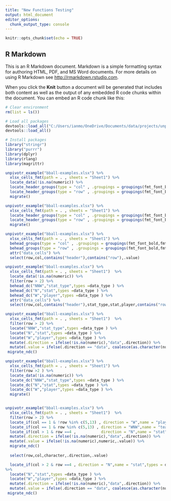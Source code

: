 ```yaml
---
title: "New Functions Testing"
output: html_document
editor_options: 
  chunk_output_type: console
---
```


```r
knitr::opts_chunk$set(echo = TRUE)
```

## R Markdown

This is an R Markdown document. Markdown is a simple formatting syntax for authoring HTML, PDF, and MS Word documents. For more details on using R Markdown see <http://rmarkdown.rstudio.com>.

When you click the **Knit** button a document will be generated that includes both content as well as the output of any embedded R code chunks within the document. You can embed an R code chunk like this:

```r
# Clear environment 
rm(list = ls())

# Load all packages 
devtools::load_all("C:/Users/ianmo/OneDrive/Documents/data/projects/unpivotr-dev/tidyxl")
devtools::load_all()

# Install packages
library("stringr")
library("purrr")
library(dplyr)
library(rlang)
library(magrittr)
```


```r
unpivotr_example("bball-examples.xlsx") %>%
  xlsx_cells_fmt(path = . , sheets = "Sheet1") %>% 
  locate_data(!is.na(numeric)) %>% 
  locate_header_groups(type = "col" , .groupings = groupings(fmt_font_bold,fmt_alignment_indent)) %>%
  locate_header_groups(type = "row" , .groupings = groupings(fmt_font_bold,fmt_alignment_indent)) %>%   
  migrate() 

unpivotr_example("bball-examples.xlsx") %>%
  xlsx_cells_fmt(path = . , sheets = "Sheet1") %>% 
  locate_header_groups(type = "col" , .groupings = groupings(fmt_font_bold,fmt_alignment_indent)) %>% 
  locate_header_groups(type = "row" , .groupings = groupings(fmt_font_bold,fmt_alignment_indent)) %>% 
  migrate() 

unpivotr_example("bball-examples.xlsx") %>%
  xlsx_cells_fmt(path = . , sheets = "Sheet1") %>% 
  behead_groups(type = "col" , .groupings = groupings(fmt_font_bold,fmt_alignment_indent)) %>% 
  behead_groups(type = "row" , .groupings = groupings(fmt_font_bold,fmt_alignment_indent)) %>% 
  attr("data_cells") %>% 
  select(row,col,contains("header"),contains("row"),.value) 

unpivotr_example("bball-examples.xlsx") %>%
  xlsx_cells_fmt(path = . , sheets = "Sheet1")  %>%
  locate_data(!is.na(numeric)) %>% 
  filter(row > 2) %>% 
  behead_dc("NNW","stat_type",types =data_type ) %>% 
  behead_dc("N","stat",types =data_type ) %>% 
  behead_dc("W","player",types =data_type ) %>% 
  attr("data_cells") %>% 
  select(row,col,contains("header"),stat_type,stat,player,contains("row"))

unpivotr_example("bball-examples.xlsx") %>%
  xlsx_cells_fmt(path = . , sheets = "Sheet1")  %>%
  filter(row > 2) %>% 
  locate("NNW","stat_type",types =data_type ) %>%
  locate("N","stat",types =data_type ) %>% 
  locate("W","player",types =data_type ) %>% 
  mutate(.direction = ifelse(!is.na(numeric),"data",.direction)) %>% 
  mutate(.value = ifelse(.direction == "data", coalesce(as.character(numeric),as.character(character)),.value)) %>% 
 migrate_ndc()

unpivotr_example("bball-examples.xlsx") %>%
  xlsx_cells_fmt(path = . , sheets = "Sheet1") %>% 
  filter(row >2 ) %>%
  locate_data(!is.na(numeric)) %>% 
  locate_dc("NNW","stat_type",types =data_type ) %>%
  locate_dc("N","stat",types =data_type ) %>%  
  locate_dc("W","player",types =data_type ) %>% 
  migrate() 


unpivotr_example("bball-examples.xlsx") %>%
  xlsx_cells_fmt(path = . , sheets = "Sheet1")  %>% 
  filter(row > 2) %>% 
  locate_if(col == 1 & !row %in% c(5,13) , direction = "W",name = "player",types = data_type ) %>% 
  locate_if(col == 1 & row %in% c(5,13) , direction = "WNW",name = "team",types = data_type ) %>% 
  locate_if(col > 1 & row ==4 ,           direction = "N",name = "stat"  ,types = data_type ) %>%  
  mutate(.direction = ifelse(!is.na(numeric),"data",.direction)) %>% 
  mutate(.value = ifelse(!is.na(numeric),numeric,.value)) %>% 
  migrate_ndc()
  
  select(row,col,character,.direction,.value)

  locate_if(col > 2 & row ==4 , direction = "N",name = "stat",types = data_type ) %>%
%>%
  locate("N","stat",types =data_type ) %>% 
  locate("W","player",types =data_type ) %>% 
  mutate(.direction = ifelse(!is.na(numeric),"data",.direction)) %>% 
  mutate(.value = ifelse(.direction == "data", coalesce(as.character(numeric),as.character(character)),.value)) %>% 
 migrate_ndc()













```



